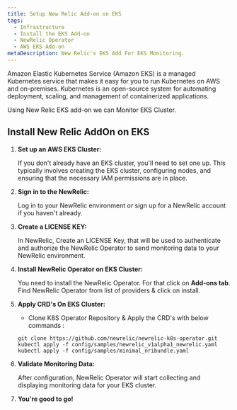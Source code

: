 ```yaml
---
title: Setup New Relic Add-on on EKS
tags:
  - Infrastructure
  - Install the EKS Add-on
  - NewRelic Operator
  - AWS EKS Add-on
metaDescription: New Relic's EKS Add For EKS Monitoring.
---
```





<CollapserGroup>
  <Collapser
    id="what-is-extension"
    title="What is an AWS EKS?"
  >
    Amazon Elastic Kubernetes Service (Amazon EKS) is a managed Kubernetes service that makes it easy for you to run Kubernetes on AWS and on-premises. Kubernetes is an open-source system for automating deployment, scaling, and management of containerized applications.
  </Collapser>
</CollapserGroup>

Using New Relic EKS add-on we can Monitor EKS Cluster.

## Install New Relic AddOn on EKS

1. **Set up an AWS EKS Cluster:**

   If you don't already have an EKS cluster, you'll need to set one up. This typically involves creating the EKS cluster, configuring nodes, and ensuring that the necessary IAM permissions are in place.

2. **Sign in to the NewRelic:**

   Log in to your NewRelic environment or sign up for a NewRelic account if you haven't already.

3. **Create a LICENSE KEY:**

   In NewRelic, Create an LICENSE Key, that will be used to authenticate and authorize the NewRelic Operator to send monitoring data to your NewRelic environment.

4. **Install NewRelic Operator on EKS Cluster:**

   You need to install the NewRelic Operator. For that click on **Add-ons tab**. Find NewRelic Operator from list of providers & click on install.

5. **Apply CRD's On EKS Cluster:**
   - Clone K8S Operator Repository & Apply the CRD's with below commands :
   ```
   git clone https://github.com/newrelic/newrelic-k8s-operator.git
   kubectl apply -f config/samples/newrelic_v1alpha1_newrelic.yaml
   kubectl apply -f config/samples/minimal_nribundle.yaml
   ```

6. **Validate Monitoring Data:**

   After configuration, NewRelic Operator will start collecting and displaying monitoring data for your EKS cluster.

7. **You're good to go!**

<InstallFeedback />
